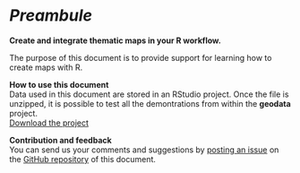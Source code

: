 # *Preambule* {.unnumbered}

**Create and integrate thematic maps in your R workflow.** 

The purpose of this document is to provide support for learning how to create maps with R. 

**How to use this document**  
Data used in this document are stored in an RStudio project. 
Once the file is unzipped, it is possible to test all the demontrations from within the **geodata** project.   
[Download the project](geodata.zip){.btn .btn-primary .btn-sm role="button"}  


**Contribution and feedback**  
You can send us your comments and suggestions by [posting an issue](https://github.com/rCarto/*) on the [GitHub repository](https://github.com/rCarto/*) of this document. 


